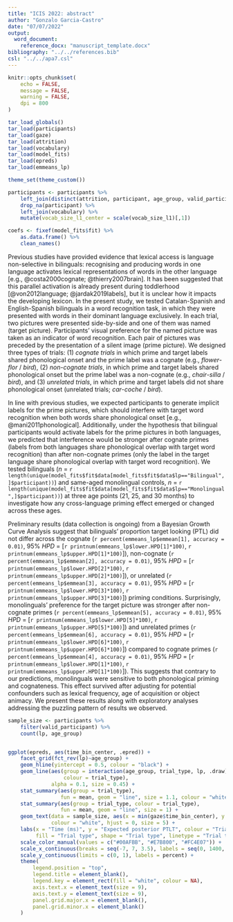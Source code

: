 ---
title: "ICIS 2022: abstract"
author: "Gonzalo Garcia-Castro"
date: "07/07/2022"
output: 
  word_document: 
    reference_docx: "manuscript_template.docx"
bibliography: "../../references.bib"
csl: "../../apa7.csl"
---

```{r setup, echo=FALSE, message=FALSE, warning=FALSE, paged.print=FALSE}
knitr::opts_chunk$set(
	echo = FALSE,
	message = FALSE,
	warning = FALSE, 
	dpi = 800
)

tar_load_globals()
tar_load(participants)
tar_load(gaze)
tar_load(attrition)
tar_load(vocabulary)
tar_load(model_fits)
tar_load(epreds)
tar_load(emmeans_lp)

theme_set(theme_custom())

participants <- participants %>% 
	left_join(distinct(attrition, participant, age_group, valid_participant)) %>% 
	drop_na(participant) %>% 
	left_join(vocabulary) %>% 
	mutate(vocab_size_l1_center = scale(vocab_size_l1)[,1])

coefs <- fixef(model_fits$fit) %>%
	as.data.frame() %>% 
	clean_names()


```


Previous studies have provided evidence that lexical access is language non-selective in bilinguals: recognising and producing words in one language activates lexical representations of words in the other language [e.g., @costa2000cognate; @thierry2007brain]. It has been suggested that this parallel activation is already present during toddlerhood [@von2012language; @jardak2019labels], but it is unclear how it impacts the developing lexicon. In the present study, we tested Catalan-Spanish and English-Spanish bilinguals in a word recognition task, in which they were presented with words in their dominant language exclusively. In each trial, two pictures were presented side-by-side and one of them was named (target picture). Participants' visual preference for the named picture was taken as an indicator of word recognition. Each pair of pictures was preceded by the presentation of a silent image (prime picture). We designed three types of trials: (1) *cognate trials* in which prime and target labels shared phonological onset and the prime label was a cognate (e.g., *flower*-*flor* / *bird*), (2) *non-cognate trials*, in which prime and target labels shared phonological onset but the prime label was a non-cognate (e.g., *chair*-*silla* / *bird*), and (3) *unrelated trials*, in which prime and target labels did not share phonological onset (unrelated trials; *car*-*coche* / *bird*).

In line with previous studies, we expected participants to generate implicit labels for the prime pictures, which should interfere with target word recognition when both words share phonological onset [e.g., @mani2011phonological]. Additionally, under the hypothesis that bilingual participants would activate labels for the prime pictures in both languages, we predicted that interference would be stronger after cognate primes (labels from both languages share phonological overlap with target word recognition) than after non-cognate primes (only the label in the target language share phonological overlap with target word recognition). We tested bilinguals (*n* = `r length(unique(model_fits$fit$data[model_fits$fit$data$lp=="Bilingual",]$participant))`) and same-aged monolingual controls, *n* = `r length(unique(model_fits$fit$data[model_fits$fit$data$lp=="Monolingual",]$participant))`) at three age points (21, 25, and 30 months) to investigate how any cross-language priming effect emerged or changed across these ages.

Preliminary results (data collection is ongoing) from a Bayesian Growth Curve Analysis suggest that bilinguals' proportion target looking (PTL) did not differ across the cognate (`r percent(emmeans_lp$emmean[1], accuracy = 0.01)`, 95% *HPD* = [`r printnum(emmeans_lp$lower.HPD[1]*100)`, `r printnum(emmeans_lp$upper.HPD[1]*100)`]), non-cognate (`r percent(emmeans_lp$emmean[2], accuracy = 0.01)`, 95% *HPD* = [`r printnum(emmeans_lp$lower.HPD[2]*100)`, `r printnum(emmeans_lp$upper.HPD[2]*100)`]), or unrelated (`r percent(emmeans_lp$emmean[3], accuracy = 0.01)`, 95% *HPD* = [`r printnum(emmeans_lp$lower.HPD[3]*100)`, `r printnum(emmeans_lp$upper.HPD[3]*100)`]) priming conditions. Surprisingly, monolinguals' preference for the target picture was stronger after non-cognate primes (`r percent(emmeans_lp$emmean[5], accuracy = 0.01)`, 95% *HPD* = [`r printnum(emmeans_lp$lower.HPD[5]*100)`, `r printnum(emmeans_lp$upper.HPD[5]*100)`]) and unrelated primes (`r percent(emmeans_lp$emmean[6], accuracy = 0.01)`, 95% *HPD* = [`r printnum(emmeans_lp$lower.HPD[6]*100)`, `r printnum(emmeans_lp$upper.HPD[6]*100)`]) compared to cognate primes (`r percent(emmeans_lp$emmean[4], accuracy = 0.01)`, 95% *HPD* = [`r printnum(emmeans_lp$lower.HPD[1]*100)`, `r printnum(emmeans_lp$upper.HPD[1]*100)`]). This suggests that contrary to our predictions, monolinguals were sensitive to both phonological priming and cognateness. This effect survived after adjusting for potential confounders such as lexical frequency, age of acquisition or object animacy. We present these results along with exploratory analyses addressing the puzzling pattern of results we observed. 


```{r results, echo=FALSE, message=FALSE, warning=FALSE, paged.print=FALSE, out.width="100%", fig.height=4, fig.width=8}
sample_size <- participants %>% 
	filter(valid_participant) %>% 
	count(lp, age_group)


ggplot(epreds, aes(time_bin_center, .epred)) +
	facet_grid(fct_rev(lp)~age_group) +
	geom_hline(yintercept = 0.5, colour = "black") +
	geom_line(aes(group = interaction(age_group, trial_type, lp, .draw),
				  colour = trial_type),
			  alpha = 0.1, size = 0.45) +
	stat_summary(aes(group = trial_type),
				 fun = mean, geom = "line", size = 1.1, colour = "white") +
	stat_summary(aes(group = trial_type, colour = trial_type),
				 fun = mean, geom = "line", size = 1) +
	geom_text(data = sample_size, aes(x = min(gaze$time_bin_center), y = 0.95, label = paste0("N = ", n)),
			  colour = "white", hjust = 0, size = 5) +
	labs(x = "Time (ms)", y = "Expected posterior PTLT", colour = "Trial type",
		 fill = "Trial type", shape = "Trial type", linetype = "Trial type") +
	scale_color_manual(values = c("#00AFBB", "#E7B800", "#FC4E07")) +
	scale_x_continuous(breaks = seq(-7, 7, 3.5), labels = seq(0, 1400, 350)) +
	scale_y_continuous(limits = c(0, 1), labels = percent) + 
	theme(
		legend.position = "top",
		legend.title = element_blank(),
		legend.key = element_rect(fill = "white", colour = NA),
		axis.text.x = element_text(size = 9),
		axis.text.y = element_text(size = 9),
		panel.grid.major.x = element_blank(),
		panel.grid.minor.x = element_blank()
	)
```